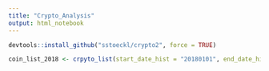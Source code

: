 ```yaml
---
title: "Crypto_Analysis"
output: html_notebook
---
```

```r
devtools::install_github("sstoeckl/crypto2", force = TRUE)
```



```r
coin_list_2018 <- crpyto_list(start_date_hist = "20180101", end_date_hist = "20181231", date_gap = "months")
```



